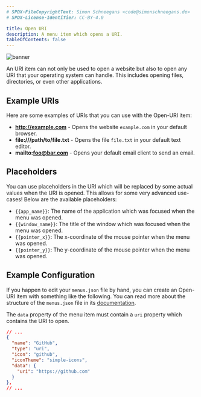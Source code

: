 ```yaml
---
# SPDX-FileCopyrightText: Simon Schneegans <code@simonschneegans.de>
# SPDX-License-Identifier: CC-BY-4.0

title: Open URI
description: A menu item which opens a URI.
tableOfContents: false
---
```



![banner](../../assets/banner10.png)

<Intro>
An URI item can not only be used to open a website but also to open any URI that your operating system can handle.
This includes opening files, directories, or even other applications.
</Intro>

## <Icon name="solar:globus-bold-duotone" class="inline-icon" /> Example URIs

Here are some examples of URIs that you can use with the Open-URI item:

- **http://example.com** - Opens the website `example.com` in your default browser.
- **file:///path/to/file.txt** - Opens the file `file.txt` in your default text editor.
- **mailto:foo@bar.com** - Opens your default email client to send an email.

## <Icon name="solar:code-line-duotone" class="inline-icon" /> Placeholders

You can use placeholders in the URI which will be replaced by some actual values when the URI is opened.
This allows for some very advanced use-cases!
Below are the available placeholders:

- `{{app_name}}`: The name of the application which was focused when the menu was opened.
- `{{window_name}}`: The title of the window which was focused when the menu was opened.
- `{{pointer_x}}`: The x-coordinate of the mouse pointer when the menu was opened.
- `{{pointer_y}}`: The y-coordinate of the mouse pointer when the menu was opened.

## <Icon name="solar:settings-bold-duotone" class="inline-icon" /> Example Configuration

If you happen to edit your `menus.json` file by hand, you can create an Open-URI item with something like the following.
You can read more about the structure of the `menus.json` file in its [documentation](/config-files).

The `data` property of the menu item must contain a `uri` property which contains the URI to open.

```json title="menus.json"
// ...
{
  "name": "GitHub",
  "type": "uri",
  "icon": "github",
  "iconTheme": "simple-icons",
  "data": {
    "uri": "https://github.com"
  }
},
// ...
```